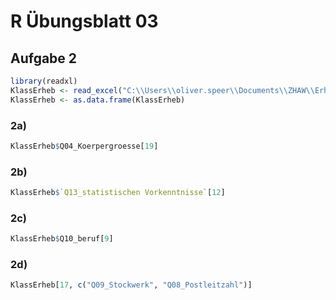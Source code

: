 # R Übungsblatt 03 {.unnumbered}

## Aufgabe 2
```r
library(readxl)
KlassErheb <- read_excel("C:\\Users\\oliver.speer\\Documents\\ZHAW\\Erhebung_CASDA_HS23.xlsx")
KlassErheb <- as.data.frame(KlassErheb)
```

### 2a)
```r
KlassErheb$Q04_Koerpergroesse[19]
```
### 2b)
```r
KlassErheb$`Q13_statistischen Vorkenntnisse`[12]
```
### 2c)
```r
KlassErheb$Q10_beruf[9]
```
### 2d)
```r
KlassErheb[17, c("Q09_Stockwerk", "Q08_Postleitzahl")]

```

